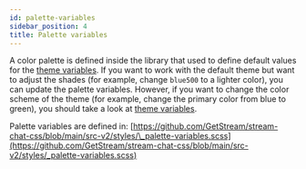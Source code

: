 ```yaml
---
id: palette-variables
sidebar_position: 4
title: Palette variables
---
```



A color palette is defined inside the library that used to define default values for the [theme variables](./theme-variables.mdx). If you want to work with the default theme but want to adjust the shades (for example, change `blue500` to a lighter color), you can update the palette variables. However, if you want to change the color scheme of the theme (for example, change the primary color from blue to green), you should take a look at [theme variables](./theme-variables.mdx).

[//]: # '#SLOT-autogenerated-palette-variables'

Palette variables are defined in: [https://github.com/GetStream/stream-chat-css/blob/main/src-v2/styles/\_palette-variables.scss](https://github.com/GetStream/stream-chat-css/blob/main/src-v2/styles/_palette-variables.scss)
